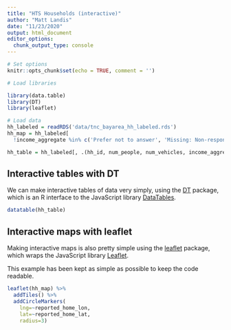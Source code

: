 ```yaml
---
title: "HTS Households (interactive)"
author: "Matt Landis"
date: "11/23/2020"
output: html_document
editor_options: 
  chunk_output_type: console
---
```


```r

# Set options
knitr::opts_chunk$set(echo = TRUE, comment = '')

# Load libraries 

library(data.table)
library(DT)
library(leaflet)

# Load data
hh_labeled = readRDS('data/tnc_bayarea_hh_labeled.rds')
hh_map = hh_labeled[
  !income_aggregate %in% c('Prefer not to answer', 'Missing: Non-response', 'Missing: Skip logic') & !is.na(income_aggregate)]

hh_table = hh_labeled[, .(hh_id, num_people, num_vehicles, income_aggregate, res_type)]

```

## Interactive tables with DT

We can make interactive tables of data very simply, using the [DT](https://rstudio.github.io/DT/) package, which is an R interface to the JavaScript library [DataTables](https://datatables.net/).

```r
datatable(hh_table)
```


## Interactive maps with leaflet

Making interactive maps is also pretty simple using the [leaflet]() package, which wraps the JavaScript library [Leaflet](https://leafletjs.com/).

This example has been kept as simple as possible to keep the code readable.

```r
leaflet(hh_map) %>%
  addTiles() %>%
  addCircleMarkers(
    lng=~reported_home_lon,
    lat=~reported_home_lat,
    radius=3)
```
